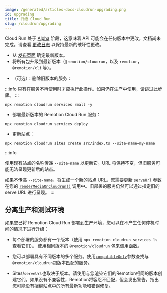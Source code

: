 ```yaml
---
image: /generated/articles-docs-cloudrun-upgrading.png
id: upgrading
title: 升级 Cloud Run
slug: /cloudrun/upgrading
---
```


<ExperimentalBadge>
<p>Cloud Run 处于 <a href="/docs/cloudrun-alpha">Alpha</a> 阶段，这意味着 API 可能会在任何版本中更改，文档尚未完成。请查看 <a href="https://remotion.dev/changelog">更改日志</a> 以保持最新的破坏性更改。</p>
</ExperimentalBadge>


- 从 [发布页面](https://github.com/remotion-dev/remotion/releases) 确定最新版本。
- 将所有包升级到最新版本（`@remotion/cloudrun`，以及 `remotion`，`@remotion/cli` 等）。

<Prerelease onlySnippet packageName="@remotion/cloudrun"/>

- （可选）：删除旧版本的服务：

:::info
只有在服务不再使用时才应执行此操作。如果仍在生产中使用，请跳过此步骤。
:::

```
npx remotion cloudrun services rmall -y
```

- 部署最新版本的 Remotion Cloud Run 服务：

```
npx remotion cloudrun services deploy
```

- 更新站点：

```
npx remotion cloudrun sites create src/index.ts --site-name=my-name
```

:::info

使用现有站点的名称传递 `--site-name` 以更新它。URL 将保持不变，但旧服务可能无法呈现更新后的站点。

如果不传递 `--site-name`，将生成一个新的站点 URL。您需要更新 [`serveUrl`](/docs/cloudrun/rendermediaoncloudrun#serveurl) 参数在您的 [`renderMediaOnCloudrun()`](/docs/cloudrun/rendermediaoncloudrun) 调用中。旧部署的服务仍然可以通过指定旧的 serve URL 进行呈现。
:::

## 分离生产和测试环境

如果您已将 Remotion Cloud Run 部署到生产环境，您可以在不产生任何停机时间的情况下进行升级：

- 每个部署的服务都有一个版本（使用 `npx remotion cloudrun services ls` 查看它们）。
  使用相同版本的 `@remotion/cloudrun` 包来调用函数。 



- 您可以部署具有不同版本的多个服务。使用[`compatibleOnly`](/docs/cloudrun/getservices#compatibleonly)参数查找与`@remotion/cloudrun`包版本匹配的服务。

- Sites/`serveUrl`也取决于版本。请使用与您渲染它们的Remotion相同的版本创建它们。如果没有不兼容性，Remotion将容忍不匹配，但会发出警告，指出您可能没有捆绑站点中的所有最新功能和错误修复。
